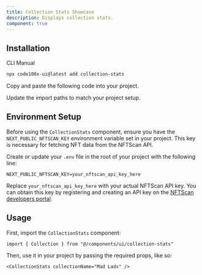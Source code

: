 ```yaml
---
title: Collection Stats Showcase
description: Displays collection stats.
component: true
---
```


<ComponentPreview name="collection-stats-demo" />

## Installation

<Tabs defaultValue="cli">

<TabsList>
  <TabsTrigger value="cli">CLI</TabsTrigger>
  <TabsTrigger value="manual">Manual</TabsTrigger>
</TabsList>

<TabsContent value="cli">

```bash
npx code100x-ui@latest add collection-stats
```

</TabsContent>

<TabsContent value="manual">

<Steps>

<Step>Copy and paste the following code into your project.</Step>

<ComponentSource name="nft-card" />

<Step>Update the import paths to match your project setup.</Step>

</Steps>

</TabsContent>

</Tabs>

## Environment Setup

Before using the `CollectionStats` component, ensure you have the `NEXT_PUBLIC_NFTSCAN_KEY` environment variable set in your project. This key is necessary for fetching NFT data from the NFTScan API.

Create or update your `.env` file in the root of your project with the following line:

```env
NEXT_PUBLIC_NFTSCAN_KEY=your_nftscan_api_key_here
```

Replace `your_nftscan_api_key_here` with your actual NFTScan API key. You can obtain this key by registering and creating an API key on the [NFTScan developers portal](https://developer.nftscan.com/).

## Usage

First, import the `CollectionStats` component:

```tsx
import { Collection } from "@/components/ui/collection-stats"
```

Then, use it in your project by passing the required props, like so:

```tsx
<CollectionStats collectionName="Mad Lads" />
```
